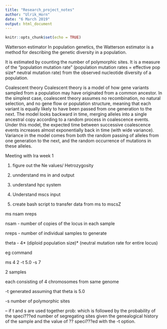 ---
title: "Research_project_notes"
author: "Ulrik_Horn"
date: "6 March 2019"
output: html_document
---

```{r setup, include=FALSE}
knitr::opts_chunk$set(echo = TRUE)
```

Watterson estimator
In population genetics, the Watterson estimator is a method for describing the genetic diversity in a population.

It is estimated by counting the number of polymorphic sites. It is a measure of the "population mutation rate" (population mutation rates = effective pop size* neutral mutation rate) from the observed nucleotide diversity of a population. 


Coalescent theory
Coalescent theory is a model of how gene variants sampled from a population may have originated from a common ancestor. In the simplest case, coalescent theory assumes no recombination, no natural selection, and no gene flow or population structure, meaning that each variant is equally likely to have been passed from one generation to the next. The model looks backward in time, merging alleles into a single ancestral copy according to a random process in coalescence events. Under this model, the expected time between successive coalescence events increases almost exponentially back in time (with wide variance). Variance in the model comes from both the random passing of alleles from one generation to the next, and the random occurrence of mutations in these alleles. 




Meeting with Ira week 1

1) figure out the Ne values/ Hetrozygosity

2) unnderstand ms in and output

3) understand hpc system

4) Understand mscs input

5) create bash script to transfer data from ms to mscsZ






ms nsam nreps

nsam - number of copies of the locus in each sample

nreps - number of individual samples to generate

theta - 4* (diploid population size)* (neutral mutation rate for entire locus) 


eg command

ms 4 2 -t 5.0 -s 7

2 samples 

each consisting of 4 chromosomes from same genome

-t generated assuming that theta is 5.0

-s number of polymorphic sites

 -- if t and s are used together prob: which is followed by the probability of the speci???ed number of segregating sites given the genealogical history of the sample and the value of ?? speci???ed with the -t option.
 




